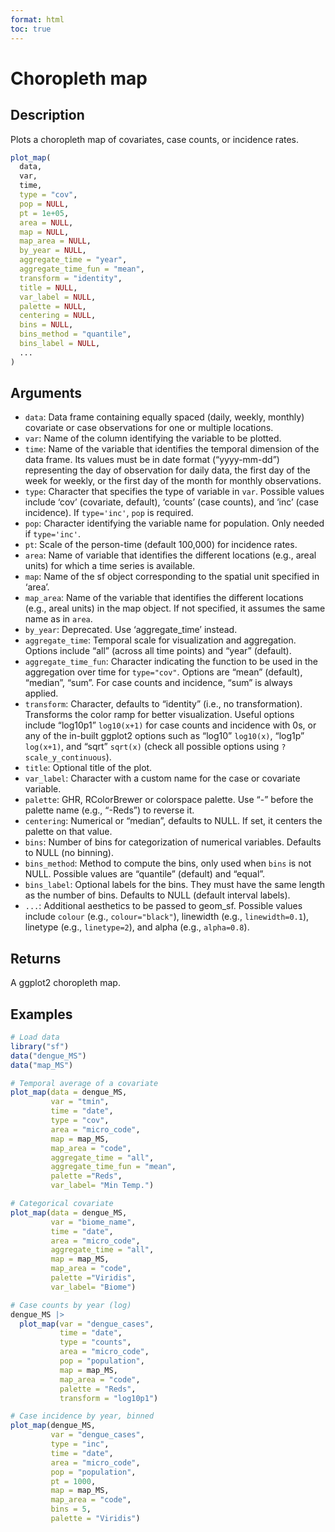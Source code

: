 ```yaml
---
format: html
toc: true
---
```


# Choropleth map

## Description

Plots a choropleth map of covariates, case counts, or incidence rates.

```r
plot_map(
  data,
  var,
  time,
  type = "cov",
  pop = NULL,
  pt = 1e+05,
  area = NULL,
  map = NULL,
  map_area = NULL,
  by_year = NULL,
  aggregate_time = "year",
  aggregate_time_fun = "mean",
  transform = "identity",
  title = NULL,
  var_label = NULL,
  palette = NULL,
  centering = NULL,
  bins = NULL,
  bins_method = "quantile",
  bins_label = NULL,
  ...
)
```

## Arguments

- `data`: Data frame containing equally spaced (daily, weekly, monthly) covariate or case observations for one or multiple locations.
- `var`: Name of the column identifying the variable to be plotted.
- `time`: Name of the variable that identifies the temporal dimension of the data frame. Its values must be in date format ("yyyy-mm-dd") representing the day of observation for daily data, the first day of the week for weekly, or the first day of the month for monthly observations.
- `type`: Character that specifies the type of variable in `var`. Possible values include 'cov' (covariate, default), 'counts' (case counts), and 'inc' (case incidence). If `type='inc'`, `pop` is required.
- `pop`: Character identifying the variable name for population. Only needed if `type='inc'`.
- `pt`: Scale of the person-time (default 100,000) for incidence rates.
- `area`: Name of variable that identifies the different locations (e.g., areal units) for which a time series is available.
- `map`: Name of the sf object corresponding to the spatial unit specified in 'area'.
- `map_area`: Name of the variable that identifies the different locations (e.g., areal units) in the map object. If not specified, it assumes the same name as in `area`.
- `by_year`: Deprecated. Use 'aggregate_time' instead.
- `aggregate_time`: Temporal scale for visualization and aggregation. Options include "all" (across all time points) and "year" (default).
- `aggregate_time_fun`: Character indicating the function to be used in the aggregation over time for `type="cov"`. Options are "mean" (default), "median", "sum". For case counts and incidence, "sum" is always applied.
- `transform`: Character, defaults to "identity" (i.e., no transformation). Transforms the color ramp for better visualization. Useful options include "log10p1" `log10(x+1)` for case counts and incidence with 0s, or any of the in-built ggplot2 options such as "log10" `log10(x)`, "log1p" `log(x+1)`, and "sqrt" `sqrt(x)` (check all possible options using `?scale_y_continuous`).
- `title`: Optional title of the plot.
- `var_label`: Character with a custom name for the case or covariate variable.
- `palette`: GHR, RColorBrewer or colorspace palette. Use "-" before the palette name (e.g., "-Reds") to reverse it.
- `centering`: Numerical or "median", defaults to NULL. If set, it centers the palette on that value.
- `bins`: Number of bins for categorization of numerical variables. Defaults to NULL (no binning).
- `bins_method`: Method to compute the bins, only used when `bins` is not NULL. Possible values are "quantile" (default) and "equal".
- `bins_label`: Optional labels for the bins. They must have the same length as the number of bins. Defaults to NULL (default interval labels).
- `...`: Additional aesthetics to be passed to geom_sf. Possible values include `colour` (e.g., `colour="black"`), linewidth (e.g., `linewidth=0.1`), linetype (e.g., `linetype=2`), and alpha (e.g., `alpha=0.8`).

## Returns

A ggplot2 choropleth map.

## Examples

```r
# Load data
library("sf")
data("dengue_MS")
data("map_MS")

# Temporal average of a covariate
plot_map(data = dengue_MS, 
         var = "tmin",  
         time = "date",       
         type = "cov",
         area = "micro_code",  
         map = map_MS,         
         map_area = "code",   
         aggregate_time = "all",
         aggregate_time_fun = "mean",         
         palette ="Reds",
         var_label= "Min Temp.")

# Categorical covariate
plot_map(data = dengue_MS, 
         var = "biome_name",        
         time = "date",      
         area = "micro_code", 
         aggregate_time = "all",
         map = map_MS,       
         map_area = "code",  
         palette ="Viridis",
         var_label= "Biome")

# Case counts by year (log)
dengue_MS |>
  plot_map(var = "dengue_cases",    
           time = "date",    
           type = "counts",
           area = "micro_code", 
           pop = "population",
           map = map_MS,   
           map_area = "code",
           palette = "Reds",
           transform = "log10p1")

# Case incidence by year, binned
plot_map(dengue_MS,
         var = "dengue_cases", 
         type = "inc",
         time = "date",
         area = "micro_code",
         pop = "population",
         pt = 1000,
         map = map_MS, 
         map_area = "code",
         bins = 5,   
         palette = "Viridis")
```
